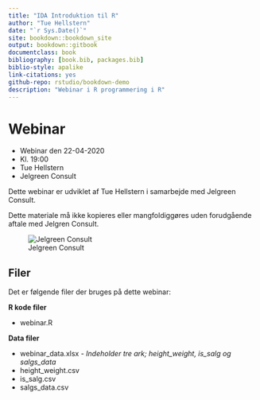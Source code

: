 ```yaml
--- 
title: "IDA Introduktion til R"
author: "Tue Hellstern"
date: "`r Sys.Date()`"
site: bookdown::bookdown_site
output: bookdown::gitbook
documentclass: book
bibliography: [book.bib, packages.bib]
biblio-style: apalike
link-citations: yes
github-repo: rstudio/bookdown-demo
description: "Webinar i R programmering i R"
---
```


# Webinar

* Webinar den 22-04-2020
* Kl. 19:00
* Tue Hellstern
* Jelgreen Consult

Dette webinar er udviklet af Tue Hellstern i samarbejde med Jelgreen Consult.

Dette materiale må ikke kopieres eller mangfoldiggøres uden forudgående aftale med Jelgren Consult.

![Jelgreen Consult](img/jelgreen.png)


## Filer
Det er følgende filer der bruges på dette webinar:

**R kode filer**

* webinar.R


**Data filer**

* webinar_data.xlsx - *Indeholder tre ark;  height_weight, is_salg og salgs_data*
* height_weight.csv
* is_salg.csv
* salgs_data.csv


